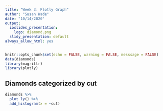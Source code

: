 ```yaml
---
title: "Week 3: Plotly Graph"
author: "Susan Wade"
date: "10/14/2020"
output:
  ioslides_presentation:
    logo: diamond.png
  slidy_presentation: default
always_allow_html: yes
---
```


```r
knitr::opts_chunk$set(echo = FALSE, warning = FALSE, messsage = FALSE)
data(diamonds)
library(magrittr)
library(plotly)
```

## Diamonds categorized by cut

```r

diamonds %>%
  plot_ly() %>% 
  add_histogram(x = ~cut)
```

